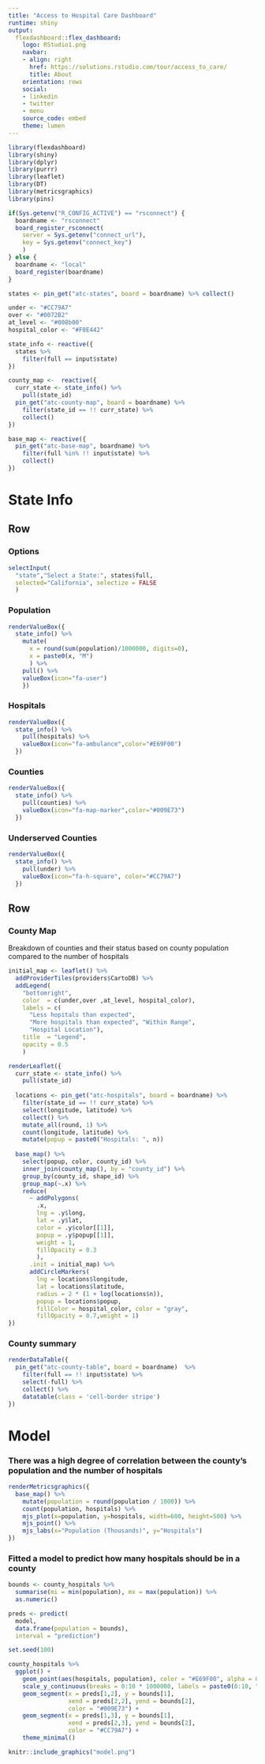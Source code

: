 ```yaml
---
title: "Access to Hospital Care Dashboard"
runtime: shiny
output:
  flexdashboard::flex_dashboard:
    logo: RStudio1.png
    navbar:
    - align: right
      href: https://solutions.rstudio.com/tour/access_to_care/
      title: About
    orientation: rows
    social:
    - linkedin
    - twitter
    - menu
    source_code: embed
    theme: lumen
---
```


```r
library(flexdashboard)
library(shiny)
library(dplyr)
library(purrr)
library(leaflet)
library(DT)
library(metricsgraphics)
library(pins)

if(Sys.getenv("R_CONFIG_ACTIVE") == "rsconnect") {
  boardname <- "rsconnect"
  board_register_rsconnect(
    server = Sys.getenv("connect_url"),
    key = Sys.getenv("connect_key")
    )
} else {
  boardname <- "local"
  board_register(boardname)  
}

states <- pin_get("atc-states", board = boardname) %>% collect()
```

```r
under <- "#CC79A7"
over <- "#0072B2"
at_level <- "#008b00"
hospital_color <- "#F0E442"

state_info <- reactive({
  states %>% 
    filter(full == input$state) 
})

county_map <-  reactive({
  curr_state <- state_info() %>%
    pull(state_id)
  pin_get("atc-county-map", board = boardname) %>% 
    filter(state_id == !! curr_state) %>%
    collect()
})

base_map <- reactive({
  pin_get("atc-base-map", boardname) %>%
    filter(full %in% !! input$state) %>%
    collect()
})
```


State Info
======================================================================


Row 
-----------------------------------------------------------------------
### Options

```r
selectInput(
  "state","Select a State:", states$full,
  selected="California", selectize = FALSE
  )
```


### Population

```r
renderValueBox({
  state_info() %>%
    mutate(
      x = round(sum(population)/1000000, digits=0),
      x = paste0(x, "M")
      ) %>%
    pull() %>%
    valueBox(icon="fa-user")
    })
```

### Hospitals

```r
renderValueBox({
  state_info() %>%
    pull(hospitals) %>%
    valueBox(icon="fa-ambulance",color="#E69F00")
  })
```

### Counties

```r
renderValueBox({
  state_info() %>%
    pull(counties) %>%
    valueBox(icon="fa-map-marker",color="#009E73")
  })
```


### Underserved Counties

```r
renderValueBox({
  state_info() %>%
    pull(under) %>%
    valueBox(icon="fa-h-square", color="#CC79A7")
  })
```


Row {.tabset}
-----------------------------------------------------------------------

### County Map

Breakdown of counties and their status based on county population compared to the number of hospitals


```r
initial_map <- leaflet() %>%
  addProviderTiles(providers$CartoDB) %>%
  addLegend(
    "bottomright", 
    color  = c(under,over ,at_level, hospital_color), 
    labels = c(
      "Less hopitals than expected",
      "More hospitals than expected", "Within Range", 
      "Hospital Location"), 
    title  = "Legend",
    opacity = 0.5
    )

renderLeaflet({
  curr_state <- state_info() %>%
    pull(state_id)
  
  locations <- pin_get("atc-hospitals", board = boardname) %>%
    filter(state_id == !! curr_state) %>%
    select(longitude, latitude) %>%
    collect() %>%
    mutate_all(round, 1) %>%
    count(longitude, latitude) %>%
    mutate(popup = paste0("Hospitals: ", n))
  
  base_map() %>%
    select(popup, color, county_id) %>%
    inner_join(county_map(), by = "county_id") %>%
    group_by(county_id, shape_id) %>%
    group_map(~.x) %>%
    reduce(
      ~ addPolygons(
        .x, 
        lng = .y$long, 
        lat = .y$lat, 
        color = .y$color[[1]],
        popup = .y$popup[[1]],
        weight = 1, 
        fillOpacity = 0.3
        ), 
      .init = initial_map) %>%
      addCircleMarkers(
        lng = locations$longitude, 
        lat = locations$latitude,
        radius = 2 * (1 + log(locations$n)),
        popup = locations$popup,
        fillColor = hospital_color, color = "gray", 
        fillOpacity = 0.7,weight = 1)
})
```

### County summary


```r
renderDataTable({
  pin_get("atc-county-table", board = boardname)  %>%
    filter(full == !! input$state) %>%
    select(-full) %>%
    collect() %>%
    datatable(class = 'cell-border stripe')
})
```

Model {.storyboard}
======================================================================

### There was a high degree of correlation between the county's population and the number of hospitals

```r
renderMetricsgraphics({
  base_map() %>%
    mutate(population = round(population / 1000)) %>%
    count(population, hospitals) %>%
    mjs_plot(x=population, y=hospitals, width=600, height=500) %>%
    mjs_point() %>%
    mjs_labs(x="Population (Thousands)", y="Hospitals")
})
```

### Fitted a model to predict how many hospitals should be in a county

```r
bounds <- county_hospitals %>%
  summarise(mi = min(population), mx = max(population)) %>%
  as.numeric()

preds <- predict(
  model, 
  data.frame(population = bounds),
  interval = "prediction")

set.seed(100)

county_hospitals %>% 
  ggplot() +
    geom_point(aes(hospitals, population), color = "#E69F00", alpha = 0.5) +
    scale_y_continuous(breaks = 0:10 * 1000000, labels = paste0(0:10, "M")) +
    geom_segment(x = preds[1,2], y = bounds[1],
                 xend = preds[2,2], yend = bounds[2],
                 color = "#009E73") +
    geom_segment(x = preds[1,3], y = bounds[1],
                 xend = preds[2,3], yend = bounds[2],
                 color = "#CC79A7") +
    theme_minimal()
```

```r
knitr::include_graphics("model.png")

```
